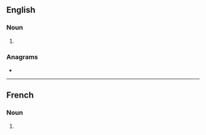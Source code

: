 ==English==

===Noun===
{{head|en|noun plural form}}

# {{plural of|oscillation|lang=en}}

===Anagrams===
* {{anagrams|en|a=aciillnoosst|colonialists}}

----

==French==

===Noun===
{{head|fr|noun plural form|g=f}}

# {{plural of|oscillation|lang=fr}}